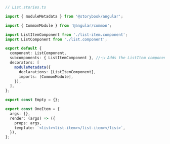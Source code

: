 ```ts
// List.stories.ts

import { moduleMetadata } from '@storybook/angular';

import { CommonModule } from '@angular/common';

import ListItemComponent from './list-item.component';
import ListComponent from './list.component';

export default {
  component: ListComponent,
  subcomponents: { ListItemComponent }, //👈 Adds the ListItem component as a subcomponent
  decorators: [
    moduleMetadata({
      declarations: [ListItemComponent],
      imports: [CommonModule],
    }),
  ],
};

export const Empty = {};

export const OneItem = {
  args: {},
  render: (args) => ({
    props: args,
    template: `<list><list-item></list-item></list>`,
  }),
};
```
